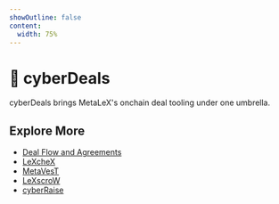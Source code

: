 ```yaml
---
showOutline: false
content:
  width: 75%
---
```


# 🤝 cyberDeals

cyberDeals brings MetaLeX's onchain deal tooling under one umbrella.

## Explore More

- [Deal Flow and Agreements](/cyberdeals/deal-flow-and-agreements)
- [LeXcheX](/cyberdeals/lexchex)
- [MetaVesT](/cyberdeals/metavest)
- [LeXscroW](/cyberdeals/lexscrow)
- [cyberRaise](/cyberdeals/cyberraise)
